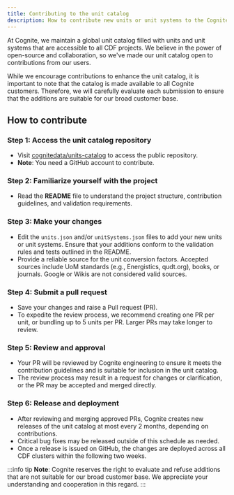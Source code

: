```yaml
---
title: Contributing to the unit catalog
description: How to contribute new units or unit systems to the Cognite unit catalog.
---
```


At Cognite, we maintain a global unit catalog filled with units and unit systems that are accessible to all CDF projects. We believe in the power of open-source and collaboration, so we've made our unit catalog open to contributions from our users.

While we encourage contributions to enhance the unit catalog, it is important to note that the catalog is made available to all Cognite customers. Therefore, we will carefully evaluate each submission to ensure that the additions are suitable for our broad customer base.

## How to contribute

### Step 1: Access the unit catalog repository

- Visit [cognitedata/units-catalog](https://github.com/cognitedata/units-catalog) to access the public repository.
- **Note**: You need a GitHub account to contribute.

### Step 2: Familiarize yourself with the project

- Read the **README** file to understand the project structure, contribution guidelines, and validation requirements.

### Step 3: Make your changes

- Edit the `units.json` and/or `unitSystems.json` files to add your new units or unit systems. Ensure that your additions conform to the validation rules and tests outlined in the README.
- Provide a reliable source for the unit conversion factors. Accepted sources include UoM standards (e.g., Energistics, qudt.org), books, or journals. Google or Wikis are not considered valid sources.

### Step 4: Submit a pull request

- Save your changes and raise a Pull request (PR).
- To expedite the review process, we recommend creating one PR per unit, or bundling up to 5 units per PR. Larger PRs may take longer to review.

### Step 5: Review and approval

- Your PR will be reviewed by Cognite engineering to ensure it meets the contribution guidelines and is suitable for inclusion in the unit catalog.
- The review process may result in a request for changes or clarification, or the PR may be accepted and merged directly.

### Step 6: Release and deployment

- After reviewing and merging approved PRs, Cognite creates new releases of the unit catalog at most every 2 months, depending on contributions.
- Critical bug fixes may be released outside of this schedule as needed.
- Once a release is issued on GitHub, the changes are deployed across all CDF clusters within the following two weeks.

:::info tip
**Note**: Cognite reserves the right to evaluate and refuse additions that are not suitable for our broad customer base. We appreciate your understanding and cooperation in this regard.
:::
